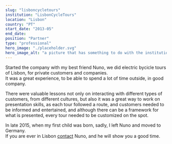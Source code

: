```yaml
---
slug: "lisboncycletours"
institution: "LisbonCycleTours"
location: "Lisbon"
country: "PT"
start_date: "2013-05"
end_date: 
position: "Partner"
type: "professional"
hero_image: "./placeholder.svg"
hero_image_alt: "a picture that has something to do with the institution"
---
```


Started the company with my best friend Nuno, we did electric bycicle tours of Lisbon, for private customers and companies.  
It was a great experience, to be able to spend a lot of time outside, in good company.

There were valuable lessons not only on interacting with different types of customers, from different cultures, but also 
it was a great way to work on presentation skills, as each tour followed a route, and customers needed to be informed and entertained, 
and although there can be a framework for what is presented, every tour needed to be customized on the spot.

In late 2015, when my first child was born, sadly, I left Nuno and moved to Germany.  
If you are ever in Lisbon [contact](https://www.lisboncycletours.com/) Nuno, and he will show you a good time.
